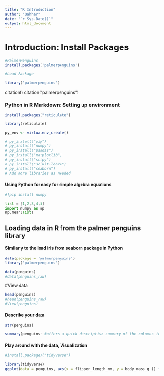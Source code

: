 ```yaml
---
title: "R Introduction"
author: "Qahhar"
date: "`r Sys.Date()`"
output: html_document
---
```


# Introduction: Install Packages
```r
#PalmerPenguins
install.packages('palmerpenguins')
```

```r
#Load Package

library('palmerpenguins')
```
citation()
citation("palmerpenguins") 

### Python in R Markdown: Setting up environment
```r
install.packages("reticulate")

```
```r
library(reticulate)

py_env <- virtualenv_create()

# py_install("pip")
# py_install("numpy")
# py_install("pandas")
# py_install("matplotlib")
# py_install("scipy")
# py_install("scikit-learn")
# py_install("seaborn")
# Add more libraries as needed

```
#### Using Python for easy for simple algebra equations
```python
#!pip install numpy

```

```python
list = [1,2,3,4,5]
import numpy as np
np.mean(list)
```

## Loading data in R from the palmer penguins library
#### Similarly to the load iris from seaborn package in Python
```r
data(package = 'palmerpenguins')
library('palmerpenguins')
```

```r
data(penguins)
#data(penguins_raw)
```

#View data
```r
head(penguins)
#head(penguins_raw)
#View(penguins)
```

#### Describe your data
```r
str(penguins)

summary(penguins) #offers a quick descriptive summary of the columns in our dataset
```

#### Play around with the data, Visualization
```r
#install.packages("tidyverse")

library(tidyverse)
ggplot(data = penguins, aes(x = flipper_length_mm, y = body_mass_g )) + geom_point(aes(color = species, shape = species ))

```